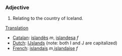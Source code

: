 ===Adjective===
#Relating to the country of Iceland.

[[Translation]]
*[[Catalan]]: [[islandès]] ''m'', [[islandesa]] ''f''
*[[Dutch]]: [[IJslands]] (note: both I and J are capitalized)
*[[French]]: [[islandais]] ''m'',[[islandaise]] ''f''